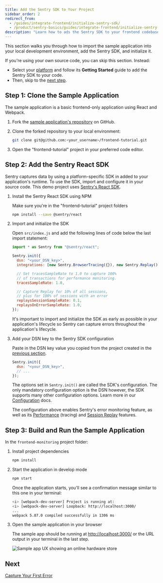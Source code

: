 ```yaml
---
title: Add the Sentry SDK to Your Project
sidebar_order: 2
redirect_from:
  - /guides/integrate-frontend/initialize-sentry-sdk/
  - /product/sentry-basics/guides/integrate-frontend/initialize-sentry-sdk/
description: "Learn how to ads the Sentry SDK to your frontend codebase."
---
```


This section walks you through how to import the sample application into your local development environment, add the Sentry SDK, and initialize it.

If you're using your own source code, you can skip this section. Instead:

- Select your [platform](/platforms/) and follow its **Getting Started** guide to add the Sentry SDK to your code.
- Then, skip to the [next step](/guides/integrate-frontend/generate-first-error/).

## Step 1: Clone the Sample Application

The sample application is a basic frontend-only application using React and Webpack.

1. Fork the [sample application's repository](https://github.com/getsentry/frontend-tutorial) on GitHub.

1. Clone the forked repository to your local environment:

   ```bash
   git clone git@github.com:<your_username>/frontend-tutorial.git
   ```

1. Open the "frontend-tutorial" project in your preferred code editor.

## Step 2: Add the Sentry React SDK

Sentry captures data by using a platform-specific SDK in added to your application's runtime. To use the SDK, import and configure it in your source code. This demo project uses [Sentry's React SDK](https://github.com/getsentry/sentry-javascript/tree/develop/packages/react).

1. Install the Sentry React SDK using NPM

   Make sure you're in the "frontend-tutorial" project folders

   ```bash
   npm install --save @sentry/react
   ```

1. Import and initialize the SDK

   Open `src/index.js` and add the following lines of code below the last import statement:

   ```javascript {filename:src/index.js}
   import * as Sentry from "@sentry/react";

   Sentry.init({
     dsn: "<your_DSN_key>",
     integrations: [new Sentry.BrowserTracing({}), new Sentry.Replay()],

     // Set tracesSampleRate to 1.0 to capture 100%
     // of transactions for performance monitoring.
     tracesSampleRate: 1.0,

     // Capture Replay for 10% of all sessions,
     // plus for 100% of sessions with an error
     replaysSessionSampleRate: 0.1,
     replaysOnErrorSampleRate: 1.0,
   });
   ```

   It's important to import and initialize the SDK as early as possible in your application's lifecycle so Sentry can capture errors throughout the application's lifecycle.

1. Add your DSN key to the Sentry SDK configuration

   Paste in the DSN key value you copied from the project created in the [previous section](/product/sentry-basics/integrate-frontend/create-new-project/).

   ```javascript {filename:src/index.js}
   Sentry.init({
     dsn: "<your_DSN_key>",
     // ...
   });
   ```

   The options set in `Sentry.init()` are called the SDK's configuration. The only mandatory configuration option is the DSN however, the SDK supports many other configuration options. Learn more in our [Configuration](/platforms/javascript/guides/react/configuration/) docs.

   The configuration above enables Sentry's error monitoring feature, as well as its [Performance](/platforms/javascript/guides/react/performance) (tracing) and [Session Replay](/platforms/javascript/guides/react/session-replay) features.

## Step 3: Build and Run the Sample Application

In the `frontend-monitoring` project folder:

1. Install project dependencies

   ```bash
   npm install
   ```

1. Start the application in develop mode

   ```bash
   npm start
   ```

   Once the application starts, you'll see a confirmation message similar to this one in your terminal:

   ```bash
   <i> [webpack-dev-server] Project is running at:
   <i> [webpack-dev-server] Loopback: http://localhost:3000/
   ...
   webpack 5.87.0 compiled successfully in 1306 ms
   ```

1. Open the sample application in your browser

   The sample app should be running at [http://localhost:3000/](http://localhost:3000/) or the URL output in your terminal in the last step.

   ![Sample app UX showing an online hardware store](generate-first-error-02.png)

## Next

[Capture Your First Error](/product/sentry-basics/integrate-frontend/generate-first-error/)
